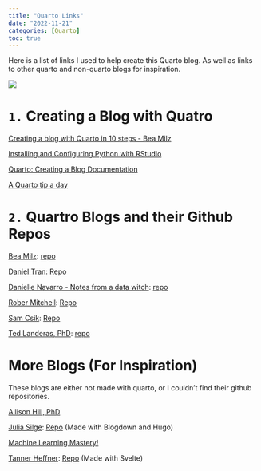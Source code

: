 ```yaml
---
title: "Quarto Links"
date: "2022-11-21"
categories: [Quarto]
toc: true
---
```


Here is a list of links I used to help create this Quarto blog. As well as links to other quarto and non-quarto blogs for inspiration. 

![](../../00_img/quarto.png)

# `1.` Creating a Blog with Quatro

[Creating a blog with Quarto in 10 steps - Bea Milz](https://beamilz.com/posts/2022-06-05-creating-a-blog-with-quarto/en/)

[Installing and Configuring Python with RStudio](https://support.posit.co/hc/en-us/articles/360023654474-Installing-and-Configuring-Python-with-RStudio)

[Quarto: Creating a Blog Documentation](https://quarto.org/docs/websites/website-blog.html)

[A Quarto tip a day](https://mine-cetinkaya-rundel.github.io/quarto-tip-a-day/)

# `2.` Quartro Blogs and their Github Repos

[Bea Milz](https://beamilz.com/): [repo](https://github.com/beatrizmilz/blog-en)

[Daniel Tran](https://www.ddanieltan.com/): [Repo](https://github.com/ddanieltan/ddanieltan.com)

[Danielle Navarro - Notes from a data witch](https://blog.djnavarro.net/): [repo](https://github.com/djnavarro/quarto-blog)

[Rober Mitchell](https://robertmitchellv.com/): [Repo](https://github.com/robertmitchellv/robertmitchellv.github.io)

[Sam Csik](https://samanthacsik.github.io/): [Repo](https://github.com/samanthacsik/samanthacsik.github.io)

[Ted Landeras, PhD](https://laderast.github.io/): [repo](https://github.com/laderast/laderast.github.io)

# More Blogs (For Inspiration)

These blogs are either not made with quarto, or I couldn't find their github repositories. 

[Allison Hill, PhD](https://www.apreshill.com/)

[Julia Silge](https://juliasilge.com/): [Repo](https://github.com/juliasilge/juliasilge.com) (Made with Blogdown and Hugo)

[Machine Learning Mastery!](https://machinelearningmastery.com/)

[Tanner Heffner](https://www.heffner.dev/): [Repo](https://github.com/tjheffner/heffdotdev) (Made with Svelte)

